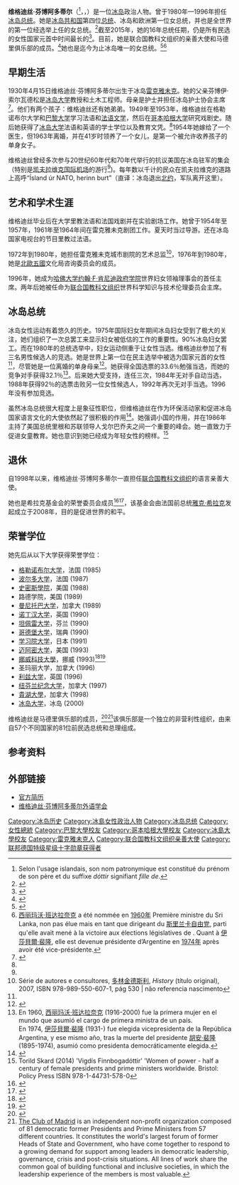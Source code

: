{{noteTA
|1=格里
|2=zh-hans:诺丁汉;zh-hk:諾定咸;zh-tw:諾丁漢;
|3=zh-cn:利兹大学; zh-tw:里茲大學; zh-hk:列斯大學;
|4=zh-hans:圭尔夫大学; zh-hant:貴湖大學;
|5=zh-hans:雅克·希拉克;zh-hant:傑克·希拉克;zh-tw:傑克·席哈克;
|6=zh:里根;zh-hans:里根; zh-tw:雷根; zh-hk:列根;
}}
{{Infobox Officeholder
|name          =维格迪丝·芬博阿多蒂尔<br>Vigdís Finnbogadóttir
|image         = Vigdis Finnbogadottir (1985).jpg
|image_size    = 200px
|office      = 冰岛总统
|order         = 4
|primeminister = [[古纳尔·托罗德森|古纳尔·托罗德森]]<br>[[斯坦格里姆·赫尔曼松|斯坦格里姆·赫尔曼松]]<br>[[索尔斯泰因·帕尔松|索尔斯泰因·帕尔松]]<br>[[斯坦格里姆·赫尔曼松|斯坦格里姆·赫尔曼松]]<br>[[戴维·奥德森|戴维·奥德森]]
|term_start    = 1980年8月1日
|term_end      = 1996年8月1日
|predecessor   = [[克里斯蒂安·埃尔亚恩|克里斯蒂安·埃尔亚恩]]
|successor     = [[奥拉维尔·拉格纳·格里姆松|奥拉维尔·拉格纳·格里姆松]]
|birth_date    = {{birth date and age|1930|4|15}}
|birth_place   = {{ICE}}[[雷克雅未克|雷克雅未克]]
|death_date    =
|death_place   =
|alma_mater    = [[巴黎大学|巴黎大学]]<br>[[格勒诺布尔大学|格勒诺布尔大学]]<br>[[哥本哈根大学|哥本哈根大学]]<br>[[冰岛大学|冰岛大学]]
|profession    = 教师<br>剧院总监
}}
'''维格迪丝·芬博阿多蒂尔'''（{{lang-is|Vigdís Finnbogadóttir}}<ref>Selon l'usage islandais, son nom patronymique est constitué du prénom de son père et du suffixe ''dóttir'' signifiant ''fille de''.</ref>，{{IPA-is|ˈvɪɣtis ˈfɪn.pɔɣaˌtoʊhtɪr||Is-Vigdis finnbogadottir.oga}}，{{bd|1930年|4月15日||catIdx=Finnbogadóttir}}）是一位[[冰岛|冰岛]]政治人物。曾于1980年—1996年担任[[冰岛总统列表|冰岛总统]]。她是[[冰岛|冰岛共和国]]第四位[[冰岛总统|总统]]、冰岛和欧洲第一位女总统，并也是全世界的第一位经选举上任的女总统。<ref>{{cite web
 |title       = Club of Madrid: Vigdís Finnbogadóttir
 |publisher   = [[马德里俱乐部|马德里俱乐部]]
 |year        = 2003
 |url         = http://www.clubmadrid.org/en/miembro/vigdis_finnbogadottir
 |accessdate  = 2010-07-19
 |deadurl     = yes
 |archiveurl  = https://web.archive.org/web/20170812215011/http://www.clubmadrid.org/en/miembro/vigdis_finnbogadottir
 |archivedate = 2017-08-12
}}</ref>截至2015年，她的16年总统任期，仍是所有民选的女性国家元首中时间最长的<ref>{{cite web
  | title = 全球女性参政远未达标，比例仍不足二成
  | publisher = 国际在线
  | year = 2010
  | url = http://gb.cri.cn/27824/2010/03/09/4545s2779008_1.htm
  | accessdate = 2015-05-05
  | archive-date = 2010-04-04
  | archive-url = https://web.archive.org/web/20100404062547/http://gb.cri.cn/27824/2010/03/09/4545s2779008_1.htm
  | dead-url = no
  }}</ref>。目前，她是联合国教科文组织的亲善大使和马德里俱乐部的成员。<ref>{{cite web
 |title       = Club of Madrid: Full Members
 |publisher   = [[马德里俱乐部|马德里俱乐部]]
 |year        = 2003
 |url         = http://www.clubmadrid.org/cmadrid/index.php?id=36
 |accessdate  = 2008-03-30
 |archiveurl  = https://web.archive.org/web/20071010105429/http://www.clubmadrid.org/cmadrid/index.php?id=36
 |archivedate = 2007-10-10
 |deadurl     = yes
}}</ref>她也是迄今为止冰岛唯一的女总统。<ref>{{cite web |url=http://www.clubmadrid.org/en/miembro/vigdis_finnbogadottir |title=Vigdís Finnbogadóttir |publisher=Club de Madrid |accessdate=2014-05-08 |deadurl=yes |archiveurl=https://web.archive.org/web/20170812215011/http://www.clubmadrid.org/en/miembro/vigdis_finnbogadottir |archivedate=2017-08-12 }}</ref><ref>[[西丽玛沃·班达拉奈克|西丽玛沃·班达拉奈克]] a été nommée en [[1960年|1960年]] Première ministre du Sri Lanka, non pas élue mais en tant que dirigeant du [[斯里兰卡自由党|斯里兰卡自由党]], parti qu'elle avait mené à la victoire aux élections législatives de {{Date||juillet|1960}}. Quant à [[伊莎貝爾·裴隆|伊莎貝爾·裴隆]], elle est devenue présidente d’Argentine en [[1974年|1974年]] après avoir été vice-présidente.</ref>

==早期生活==
1930年4月15日维格迪丝·芬博阿多蒂尔出生于冰岛[[雷克雅未克|雷克雅未克]]。她的父亲芬博伊·索尔瓦德松是[[冰岛大学|冰岛大学]]教授和土木工程师。母亲是护士并担任冰岛护士协会主席<ref name="芬博阿多蒂尔">{{cite web
  | title = 1980年6月30日 芬博阿多蒂尔成为世界首位民选女总统
  | publisher = 人民日报
  | year = 2003
  | url = http://www.people.com.cn/GB/historic/0630/6662.html
  | accessdate = 2015-05-05
  | archive-date = 2016-03-04
  | archive-url = https://web.archive.org/web/20160304073746/http://www.people.com.cn/GB/historic/0630/6662.html
  | dead-url = no
  }}</ref>。他们有两个孩子：维格迪丝还有她弟弟。1949年至1953年，维格迪丝在格勒诺布尔大学和[[巴黎大学|巴黎大学]]学习法语和[[法语文学|法语文学]]，然后在[[哥本哈根大学|哥本哈根大学]]研究戏剧史。随后她获得了[[冰岛大学|冰岛大学]]法语和英语的学士学位以及教育文凭。<ref name="芬博阿多蒂尔"/>1954年她嫁给了一个医生，但1963年离婚，并在41岁时领养了一个女儿，是第一个被允许收养孩子的单身女子。

维格迪丝曾经多次参与20世纪60年代和70年代举行的抗议美国在冰岛驻军的集会（特别是[[凯夫拉维克国际机场|凯夫拉维克国际机场]]的游行<ref name="芬博阿多蒂尔"/>)。每年数以千计的民众在凯夫拉维克的道路上高呼“Ísland úr NATO, herinn burt”（直译：冰岛退出[[北约|北约]]，军队离开这里）。

==艺术和学术生涯==
维格迪丝毕业后在大学里教法语和法国戏剧并在实验剧场工作。她曾于1954年至1957年，1961年至1964年间在雷克雅未克剧团工作。夏天时当过导游。还在冰岛国家电视台的节目里教过法语。

1972年到1980年，她担任雷克雅未克城市剧院的艺术总监<ref>Série de autores e consultores, [[多林金德斯利|多林金德斯利]], ''History'' (título original), 2007, ISBN 978-989-550-607-1, pág 530 | não referencia nascimento</ref>，1976年到1980年，她是[[北歐五國|北歐五國]]文化局咨询委员会的成员。

1996年，她成为[[哈佛大学|哈佛大学]][[约翰·F·肯尼迪政府学院|约翰·F·肯尼迪政府学院]]世界妇女领袖理事会的首任主席。两年后她被任命为[[联合国教科文组织|联合国教科文组织]]世界科学知识与技术伦理委员会主席。

==冰岛总统==
冰岛女性运动有着悠久的历史。1975年国际妇女年期间冰岛妇女受到了极大的关注，她们组织了一次总罢工来显示妇女被低估的工作的重要性。90%冰岛妇女罢工。而在1980年的总统选举中，妇女运动侧重于让女性当选。维格迪丝参加了有三名男性候选人的竞选。她是世界上第一位在民主选举中被选为国家元首的女性<ref name="芬博阿多蒂尔"/>，尽管她是一位离婚的单身母亲<ref>{{cite web
  | title = 冰岛：做女人在这里生活最好
  | publisher = 凤凰网
  | year = 2013
  | url = http://news.ifeng.com/gundong/detail_2013_11/02/30897631_0.shtml
  | accessdate = 2015-05-05
  | archive-date = 2019-08-18
  | archive-url = https://web.archive.org/web/20190818195611/http://news.ifeng.com/gundong/detail_2013_11/02/30897631_0.shtml
  | dead-url = no
  }}</ref>。她获得全国选票的33.6％勉强当选，而她的竞争对手获得32.1％<ref name=Segunda_presidenta>En 1960, [[西丽玛沃·班达拉奈克|西丽玛沃·班达拉奈克]] (1916-2000) fue la primera mujer en el mundo que asumió el cargo de primera ministra de un país.<br />En 1974, [[伊莎貝爾·裴隆|伊莎貝爾·裴隆]] (1931-) fue elegida vicepresidenta de la República Argentina, y ese mismo año, tras la muerte del presidente [[胡安·裴隆|胡安·裴隆]] (1895-1974), asumió como presidenta democráticamente elegida.</ref>。后来她大受支持，连任三次，1984年无对手自动当选，1988年获得92％的选票击败另一位女性候选人，1992年再次无对手当选。1996年没有参加竞选。

虽然冰岛总统很大程度上是象征性职位，但维格迪丝在作为环保活动家和促进冰岛国家语言文化的大使依然起了很积极的作用<ref>{{cite web| title =冰岛前女总统：心系妇女 传播语言文化| publisher =中国文化网| url =http://www.chinaculture.org/gb/cn_news/2005-04/01/content_67627.htm| accessdate =2015-05-05}}{{dead link|date=2018年4月 |bot=InternetArchiveBot |fix-attempted=yes }}</ref>。她强调小国的作用，并在1986年主持了美国总统里根和苏联领导人戈尔巴乔夫之间一个重要的峰会。她一直致力于促进女童教育。她也意识到她已经成为年轻女性的榜样。<ref>Torild Skard (2014) 'Vigdís Finnbogadóttir' 'Women of power - half a century of female presidents and prime ministers worldwide. Bristol: Policy Press ISBN 978-1-44731-578-0</ref>

==退休==
自1998年以来，维格迪丝·芬博阿多蒂尔一直担任[[联合国教科文组织|联合国教科文组织]]的语言亲善大使。

她也是希拉克基金会的荣誉委员会成员<ref>{{Cite web |url=http://www.fondationchirac.eu/fondation/comite-d-honneur/ |title=Comité d'honneur de la Fondation Chirac |access-date=2015-05-05 |archive-date=2020-12-29 |archive-url=https://web.archive.org/web/20201229193957/https://www.fondationchirac.eu/fondation/comite-d-honneur/ |dead-url=no }}</ref><ref>{{Cite web |url=http://www.fondationchirac.eu/en/foundation/honour-committee/ |title=Fondation Chirac's honour committee |accessdate=2015-05-02 |archive-date=2017-12-01 |archive-url=https://web.archive.org/web/20171201041708/http://www.fondationchirac.eu/en/foundation/honour-committee |dead-url=yes }}</ref>，该基金会由法国前总统[[雅克·希拉克|雅克·希拉克]]发起成立于2008年，目的是促进世界的和平。

==荣誉学位==
她先后从以下大学获得荣誉学位：
*[[格勒诺布尔大学|格勒诺布尔大学]]，法国 (1985)
*[[波尔多大学|波尔多大学]]，法国 (1987)
*[[史密斯學院|史密斯學院]]，美国 (1988)
*路德学院，美国 (1989)
*[[曼尼托巴大学|曼尼托巴大学]]，加拿大 (1989)
*[[诺丁汉大学|诺丁汉大学]]，英国 (1990)
*[[坦佩雷大学|坦佩雷大学]]，芬兰 (1990)
*[[哥德堡大学|哥德堡大学]]，瑞典 (1990)
*[[学习院大学|学习院大学]]，日本 (1991)
*[[邁阿密大學_(佛罗里达州)|迈阿密大学]]，美国 (1993)
*[[挪威科技大學|挪威科技大學]]，挪威 (1993)<ref>{{cite web
  | title = President Vigdis blir æresdoktor ved UNIT
  | publisher = ''{{tsl|en|Aftenposten||Aftenposten}}''
  | year = 1993
  | url = http://eavis.aftenposten.no/aftenposten/71156/archive/demo/?page=10&query=vigdis+finnbogadottir+trondheim
  | accessdate = 2010-08-02
  | archive-date = 2019-08-15
  | archive-url = https://web.archive.org/web/20190815112439/http://eavis.aftenposten.no/aftenposten/71156/archive/demo/?page=10&query=vigdis+finnbogadottir+trondheim
  | dead-url = no
  }}</ref><ref>{{cite web
 |title      = Æresdoktor Vigdis talte i historisk by
 |publisher  = ''{{tsl|en|Aftenposten||Aftenposten}}''
 |year       = 1993
 |url        = http://onlinesos.aftenposten.no/tjenester/archive/show.htm?catalog=71797&page=40&query=vigdis+finnbogadottir+trondheim&date=29 October 1993
 |accessdate = 2010-08-02
}}{{dead link|date=2018年1月 |bot=InternetArchiveBot |fix-attempted=yes }}</ref>
*圣玛丽大学，加拿大 (1996)
*[[利兹大学|利兹大学]]，英国 (1996)
*[[纽芬兰纪念大学|纽芬兰纪念大学]]，加拿大 (1997)
*[[貴湖大學|貴湖大學]]，加拿大 (1998)
*[[冰岛大学|冰岛大学]]，冰岛 (2000)
维格迪丝是马德里俱乐部的成员，<ref>{{Cite web |url=http://www.clubofbudapest.org/p-amb-finnbogadottir.php |title=Vigdis Finnbogadottir, membre d'honneur du Club de Budapest |access-date=2015-05-05 |archive-date=2011-11-12 |archive-url=https://web.archive.org/web/20111112210737/http://www.clubofbudapest.org/p-amb-finnbogadottir.php |dead-url=no }}</ref><ref>[http://www.clubmadrid.org The Club of Madrid] {{Wayback|url=http://www.clubmadrid.org/ |date=20171114204710 }} is an independent non-profit organization composed of 81 democratic former Presidents and Prime Ministers from 57 different countries. It constitutes the world's largest forum of former Heads of State and Government, who have come together to respond to a growing demand for support among leaders in democratic leadership, governance, crisis and post-crisis situations. All lines of work share the common goal of building functional and inclusive societies, in which the leadership experience of the members is most valuable.</ref>该俱乐部是一个独立的非营利性组织，由来自57个不同国家的81位前民选总统和总理组成。

==参考资料==
{{Reflist|2}}

==外部链接==
{{commonscat|Vigdís Finnbogadóttir}}
*[https://web.archive.org/web/20160313042812/http://english.forseti.is/index/formerpresidents/vigdisfinnbogadottir 官方简历]
*[https://web.archive.org/web/20090308015506/http://www.vigdis.hi.is/id/1011215 维格迪丝·芬博阿多蒂尔外语学会]

{{s-start}}
{{s-off}}
{{s-bef|before=[[克里斯蒂安·埃尔亚恩|克里斯蒂安·埃尔亚恩]]}}
{{s-ttl|title=[[冰岛总统|冰岛总统]]|years=1980年–1996年}}
{{s-aft|after={{nowrap|[[奥拉维尔·拉格纳·格里姆松|奥拉维尔·拉格纳·格里姆松]]}}}}
{{s-end}}

{{Presidents of Iceland}}
{{Authority control}}

{{DEFAULTSORT:Finnbogadottir, Vigdis}}
[[Category:冰岛历史|Category:冰岛历史]]
[[Category:冰島女性政治人物|Category:冰島女性政治人物]]
[[Category:冰岛总统|Category:冰岛总统]]
[[Category:女性總統|Category:女性總統]]
[[Category:巴黎大學校友|Category:巴黎大學校友]]
[[Category:哥本哈根大學校友|Category:哥本哈根大學校友]]
[[Category:冰島大學校友|Category:冰島大學校友]]
[[Category:雷克雅未克人|Category:雷克雅未克人]]
[[Category:联合国教科文组织亲善大使|Category:联合国教科文组织亲善大使]]
[[Category:联邦德国特级星级十字勋章获得者|Category:联邦德国特级星级十字勋章获得者]]